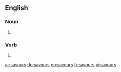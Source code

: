 ==English==

===Noun===
{{head|en|noun plural form}}

# {{plural of|savour|lang=en}}

===Verb===
{{head|en|verb form}}

# {{en-third-person singular of|savour}}

[[ar:savours]]
[[de:savours]]
[[eo:savours]]
[[fr:savours]]
[[vi:savours]]